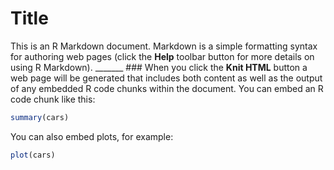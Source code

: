 Title
========================================================

This is an R Markdown document. Markdown is a simple formatting syntax for authoring web pages (click the **Help** toolbar button for more details on using R Markdown).
_______
### When you click the **Knit HTML** button a web page will be generated that includes both content as well as the output of any embedded R code chunks within the document. You can embed an R code chunk like this:

```r
summary(cars)
```

You can also embed plots, for example:

```r
plot(cars)
```


